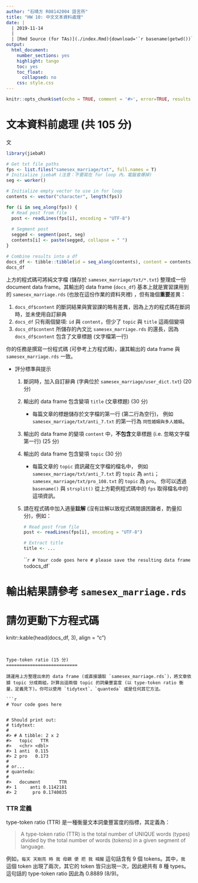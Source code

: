---
author: "石晴方 R08142004 語言所"
title: "HW 10: 中文文本資料處理"
date: |
  | 2019-11-14
  |
  | [Rmd Source (for TAs)](./index.Rmd){download='`r basename(getwd())`.Rmd'}
output:
  html_document:
    number_sections: yes
    highlight: tango
    toc: yes
    toc_float:
      collapsed: no
    css: style.css
---

```{r setup, include=FALSE}
knitr::opts_chunk$set(echo = TRUE, comment = '#>', error=TRUE, results = 'hold', out.width='70%', fig.align = 'center', message = FALSE)
```

文本資料前處理 (共 105 分)
===========================

文

```{r}
library(jiebaR)

# Get txt file paths
fps <- list.files("samesex_marriage/txt", full.names = T)
# Initialize jiebaR (注意：不要寫在 for loop 內，電腦會爆掉)
seg <- worker()

# Initialize empty vector to use in for loop
contents <- vector("character", length(fps))

for (i in seq_along(fps)) {
  # Read post from file
  post <- readLines(fps[i], encoding = "UTF-8")
  
  # Segment post
  segged <- segment(post, seg)
  contents[i] <- paste(segged, collapse = " ")
}

# Combine results into a df
docs_df <- tibble::tibble(id = seq_along(contents), content = contents)
docs_df
```

上方的程式碼可將純文字檔 (儲存於 `samesex_marriage/txt/*.txt`) 整理成一份 document data frame。其輸出的 data frame (`docs_df`) 基本上就是實習課用到的 `samesex_marriage.rds` (也放在這份作業的資料夾裡) ，但有幾個**重要**差異：

1. `docs_df$content` 的斷詞結果與實習課的略有差異，因為上方的程式碼在斷詞時，並未使用自訂辭典
2. `docs_df` 只有兩個變項: `id` 與 `content`，但少了 `topic` 與 `title` 這兩個變項
3. `docs_df$content` 所儲存的內文比 `samesex_marriage.rds` 的還長，因為 `docs_df$content` 包含了文章標題 (文字檔第一行)

你的任務是撰寫一份程式碼 (可參考上方程式碼)，讓其輸出的 data frame 與 `samesex_marriage.rds` 一致。

- 評分標準與提示
    1. 斷詞時，加入自訂辭典 (字典位於 `samesex_marriage/user_dict.txt`)  (20 分)
    
    2. 輸出的 data frame 包含變項 `title` (文章標題) (30 分)
        - 每篇文章的標題儲存於文字檔的第一行 (第二行為空行)，
        例如 `samesex_marriage/txt/anti_7.txt` 的第一行為 `同性婚姻與多人婚姻`。
    
    3. 輸出的 data frame 的變項 `content` 中，**不包含**文章標題 (i.e. 忽略文字檔第一行) (25 分)
    
    4. 輸出的 data frame 包含變項 `topic` (30 分)
        - 每篇文章的 `topic` 資訊藏在文字檔的檔名中，
        例如 `samesex_marriage/txt/anti_7.txt` 的 `topic` 為 `anti`；
        `samesex_marriage/txt/pro_108.txt` 的 `topic` 為 `pro`。
        你可以透過 `basename()` 與 `strsplit()` 從上方範例程式碼中的 `fps` 取得檔名中的這項資訊。
    5. 請在程式碼中加入適量**註解** (沒有註解以致程式碼閱讀困難者，酌量扣分)，例如：
        
        ```r
        # Read post from file
        post <- readLines(fps[i], encoding = "UTF-8")
        
        # Extract title
        title <- ...
        ```
```{r}
# Your code goes here
# please save the resulting data frame to `docs_df`


# 輸出結果請參考 `samesex_marriage.rds`
# 請勿更動下方程式碼
knitr::kable(head(docs_df, 3), align = "c")
```


Type-token ratio (15 分)
===========================

請運用上方整理出來的 data frame (或直接讀取 `samesex_marriage.rds`)，將文章依據 topic 分成兩組，計算出這兩個 topic 的詞彙豐富度 (以 type-token ratio 衡量，定義見下)。你可以使用 `tidytext`、`quanteda` 或是任何其它方法。

```{r}
# Your code goes here


# Should print out:
# tidytext:
#
#> # A tibble: 2 x 2
#>   topic   TTR
#>   <chr> <dbl>
#> 1 anti  0.115
#> 2 pro   0.173
#
# or...
# quanteda:
#
#>   document       TTR
#> 1     anti 0.1142181
#> 2      pro 0.1740035
```


### TTR 定義

type-token ratio (TTR) 是一種衡量文本詞彙豐富度的指標，其定義為：

> A type-token ratio (TTR) is the total number of UNIQUE words (types) divided by the total number of words (tokens) in a given segment of language.

例如，`每天 天剛亮 時 我 母親 便 把 我 喊醒` 這句話含有 9 個 tokens。其中，`我` 這個 token 出現了兩次，其它的 token 皆只出現一次，因此總共有 8 種 types。這句話的 type-token ratio 因此為 0.8889 (8/9)。
